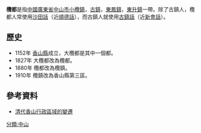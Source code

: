 '''欖都'''是指[[中國|中國]][[廣東省|廣東省]][[中山市|中山市]][[小欖鎮|小欖鎮]]，[[古鎮鎮|古鎮]]，[[東鳳鎮_(中山市)|東鳳鎮]]，[[東升鎮_(中山市)|東升鎮]]一帶。除了古鎮人，欖都人常使用[[沙田話|沙田話]]（近[[順德話|順德話]]），而古鎮人就使用[[古鎮話|古鎮話]]（近[[新會話|新會話]]）。

==歷史==
* 1152年 [[香山縣|香山縣]]成立，大欖都是其中一個都。
* 1827年 大欖都改為欖都。
* 1880年 欖都改為欖鎮。
* 1910年 欖鎮改為香山縣第三區。

==參考資料==
*[https://web.archive.org/web/20110513101956/http://www.zs.gov.cn/main/about/infoview/index.action?id=41789 清代香山行政區域的變遷]

[[分類:中山|分類:中山]]